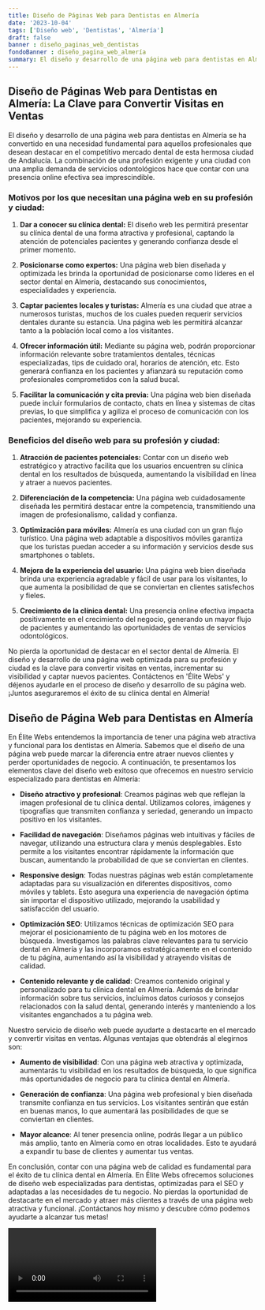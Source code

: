 ```yaml
---
title: Diseño de Páginas Web para Dentistas en Almería
date: '2023-10-04'
tags: ['Diseño web', 'Dentistas', 'Almería']
draft: false
banner : diseño_paginas_web_dentistas
fondoBanner : diseño_pagina_web_almería
summary: El diseño y desarrollo de una página web para dentistas en Almería se ha convertido en una necesidad fundamental para aquellos profesionales que desean destacar en el competitivo mercado dental de esta hermosa ciudad de Andalucía. La combinación de una profesión exigente y una ciudad con una amplia demanda de servicios odontológicos hace que contar con una presencia online efectiva sea imprescindible.
---
```


## Diseño de Páginas Web para Dentistas en Almería: La Clave para Convertir Visitas en Ventas

El diseño y desarrollo de una página web para dentistas en Almería se ha convertido en una necesidad fundamental para aquellos profesionales que desean destacar en el competitivo mercado dental de esta hermosa ciudad de Andalucía. La combinación de una profesión exigente y una ciudad con una amplia demanda de servicios odontológicos hace que contar con una presencia online efectiva sea imprescindible.

### Motivos por los que necesitan una página web en su profesión y ciudad:

1. **Dar a conocer su clínica dental:** El diseño web les permitirá presentar su clínica dental de una forma atractiva y profesional, captando la atención de potenciales pacientes y generando confianza desde el primer momento.

2. **Posicionarse como expertos:** Una página web bien diseñada y optimizada les brinda la oportunidad de posicionarse como líderes en el sector dental en Almería, destacando sus conocimientos, especialidades y experiencia.

3. **Captar pacientes locales y turistas:** Almería es una ciudad que atrae a numerosos turistas, muchos de los cuales pueden requerir servicios dentales durante su estancia. Una página web les permitirá alcanzar tanto a la población local como a los visitantes.

4. **Ofrecer información útil:** Mediante su página web, podrán proporcionar información relevante sobre tratamientos dentales, técnicas especializadas, tips de cuidado oral, horarios de atención, etc. Esto generará confianza en los pacientes y afianzará su reputación como profesionales comprometidos con la salud bucal.

5. **Facilitar la comunicación y cita previa:** Una página web bien diseñada puede incluir formularios de contacto, chats en línea y sistemas de citas previas, lo que simplifica y agiliza el proceso de comunicación con los pacientes, mejorando su experiencia.

### Beneficios del diseño web para su profesión y ciudad:

1. **Atracción de pacientes potenciales:** Contar con un diseño web estratégico y atractivo facilita que los usuarios encuentren su clínica dental en los resultados de búsqueda, aumentando la visibilidad en línea y atraer a nuevos pacientes.

2. **Diferenciación de la competencia:** Una página web cuidadosamente diseñada les permitirá destacar entre la competencia, transmitiendo una imagen de profesionalismo, calidad y confianza.

3. **Optimización para móviles:** Almería es una ciudad con un gran flujo turístico. Una página web adaptable a dispositivos móviles garantiza que los turistas puedan acceder a su información y servicios desde sus smartphones o tablets.

4. **Mejora de la experiencia del usuario:** Una página web bien diseñada brinda una experiencia agradable y fácil de usar para los visitantes, lo que aumenta la posibilidad de que se conviertan en clientes satisfechos y fieles.

5. **Crecimiento de la clínica dental:** Una presencia online efectiva impacta positivamente en el crecimiento del negocio, generando un mayor flujo de pacientes y aumentando las oportunidades de ventas de servicios odontológicos.

No pierda la oportunidad de destacar en el sector dental de Almería. El diseño y desarrollo de una página web optimizada para su profesión y ciudad es la clave para convertir visitas en ventas, incrementar su visibilidad y captar nuevos pacientes. Contáctenos en 'Élite Webs' y déjenos ayudarle en el proceso de diseño y desarrollo de su página web. ¡Juntos aseguraremos el éxito de su clínica dental en Almería!

<GifSeo />

<Cta />

## Diseño de Página Web para Dentistas en Almería

En Élite Webs entendemos la importancia de tener una página web atractiva y funcional para los dentistas en Almería. Sabemos que el diseño de una página web puede marcar la diferencia entre atraer nuevos clientes y perder oportunidades de negocio. A continuación, te presentamos los elementos clave del diseño web exitoso que ofrecemos en nuestro servicio especializado para dentistas en Almería:

- **Diseño atractivo y profesional**: Creamos páginas web que reflejan la imagen profesional de tu clínica dental. Utilizamos colores, imágenes y tipografías que transmiten confianza y seriedad, generando un impacto positivo en los visitantes.

- **Facilidad de navegación**: Diseñamos páginas web intuitivas y fáciles de navegar, utilizando una estructura clara y menús desplegables. Esto permite a los visitantes encontrar rápidamente la información que buscan, aumentando la probabilidad de que se conviertan en clientes.

- **Responsive design**: Todas nuestras páginas web están completamente adaptadas para su visualización en diferentes dispositivos, como móviles y tablets. Esto asegura una experiencia de navegación óptima sin importar el dispositivo utilizado, mejorando la usabilidad y satisfacción del usuario.

- **Optimización SEO**: Utilizamos técnicas de optimización SEO para mejorar el posicionamiento de tu página web en los motores de búsqueda. Investigamos las palabras clave relevantes para tu servicio dental en Almería y las incorporamos estratégicamente en el contenido de tu página, aumentando así la visibilidad y atrayendo visitas de calidad.

- **Contenido relevante y de calidad**: Creamos contenido original y personalizado para tu clínica dental en Almería. Además de brindar información sobre tus servicios, incluimos datos curiosos y consejos relacionados con la salud dental, generando interés y manteniendo a los visitantes enganchados a tu página web.

Nuestro servicio de diseño web puede ayudarte a destacarte en el mercado y convertir visitas en ventas. Algunas ventajas que obtendrás al elegirnos son:

- **Aumento de visibilidad**: Con una página web atractiva y optimizada, aumentarás tu visibilidad en los resultados de búsqueda, lo que significa más oportunidades de negocio para tu clínica dental en Almería.

- **Generación de confianza**: Una página web profesional y bien diseñada transmite confianza en tus servicios. Los visitantes sentirán que están en buenas manos, lo que aumentará las posibilidades de que se conviertan en clientes.

- **Mayor alcance**: Al tener presencia online, podrás llegar a un público más amplio, tanto en Almería como en otras localidades. Esto te ayudará a expandir tu base de clientes y aumentar tus ventas.

En conclusión, contar con una página web de calidad es fundamental para el éxito de tu clínica dental en Almería. En Élite Webs ofrecemos soluciones de diseño web especializadas para dentistas, optimizadas para el SEO y adaptadas a las necesidades de tu negocio. No pierdas la oportunidad de destacarte en el mercado y atraer más clientes a través de una página web atractiva y funcional. ¡Contáctanos hoy mismo y descubre cómo podemos ayudarte a alcanzar tus metas!

<Video />

<CtaBot job='Dentistas' city='Almería'/>

<Gmaps query='Almería+españa+maps' />